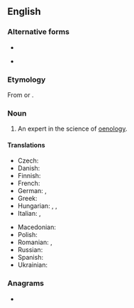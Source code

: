 {{also|œnologist}}
==English==

===Alternative forms===
* {{l|en|enologist}}
* {{l|en|œnologist}} {{qualifier|archaic}}

===Etymology===
From {{affix|en|oenology|-ist}} or {{affix|en|oeno-|-logist}}.

===Noun===
{{en-noun}}

# An expert in the science of [[oenology]].

====Translations====
{{trans-top|an expert in the science of oenology}}
* Czech: {{t|cs|enolog}}
* Danish: {{t+|da|ønolog|c}}
* Finnish: {{t+|fi|enologi}}
* French: {{t+|fr|œnologue|m|f}}
* German: {{t+|de|Önologe|m}}, {{t+|de|Önologin|f}}
* Greek: {{t+|el|οινολόγος|m|f}}
* Hungarian: {{t+|hu|borász}}, {{t+|hu|borszakértő}}, {{t+|hu|önológus}}
* Italian: {{t+|it|enologo|m}}, {{t+|it|enologa|f}}
{{trans-mid}}
* Macedonian: {{t|mk|енолог|m}}
* Polish: {{t+|pl|enolog|m}}
* Romanian: {{t|ro|enolog|m}}, {{t|ro|enologă|f}}
* Russian: {{t+|ru|эно́лог|m}}
* Spanish: {{t|es|enólogo|m}}
* Ukrainian: {{t|uk|енолог|m}}
{{trans-bottom}}

===Anagrams===
* {{anagrams|en|a=egilnooost|ontologies|ontologise|solongoite|tonologies}}